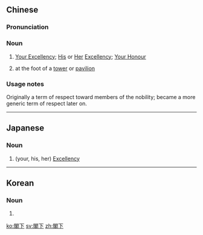 {{also|阁下}}
==Chinese==
{{zh-forms|s=阁下}}

===Pronunciation===
{{zh-pron
|m=géxià
|c=gok3 haa6
|mn=koh-hā/kok-hā
|cat=n
}}

===Noun===
{{zh-noun}}

# {{lb|zh|literary}} [[Your Excellency]]; [[his|His]] or [[her|Her]] [[Excellency]]; [[Your Honour]]
# {{lb|zh|archaic}} at the foot of a [[tower]] or [[pavilion]]

===Usage notes===
Originally a term of respect toward members of the nobility; became a more generic term of respect later on.

----

==Japanese==
{{ja-kanjitab|かく|k1=かっ|か|yomi=o}}

===Noun===
{{ja-noun|かっか}}

# (your, his, her) [[Excellency]]

----

==Korean==
{{ko-hanjatab}}

===Noun===
{{ko-noun|hj|hangeul=각하}}

# {{hanja form of|각하|Excellency; President}}

[[ko:閣下]]
[[sv:閣下]]
[[zh:閣下]]